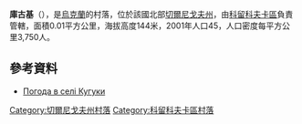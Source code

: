 {{coord|51|44|22|N|32|15|39|E|scale:100000|display=title}}

'''庫古基'''（{{lang-uk|Кугуки}}），是[[烏克蘭|烏克蘭]]的村落，位於該國北部[[切爾尼戈夫州|切爾尼戈夫州]]，由[[科留科夫卡區|科留科夫卡區]]負責管轄，面積0.01平方公里，海拔高度144米，2001年人口45，人口密度每平方公里3,750人。

==參考資料==
* [http://weather.in.ua/ua/chernigovskaja/12584 Погода в селі Кугуки] {{Wayback|url=http://weather.in.ua/ua/chernigovskaja/12584 |date=20111220094631 }}

[[Category:切爾尼戈夫州村落|Category:切爾尼戈夫州村落]]
[[Category:科留科夫卡區村落|Category:科留科夫卡區村落]]


{{Chernihiv-geo-stub}}